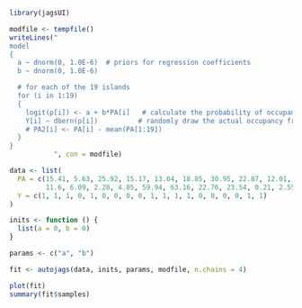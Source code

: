 ```r
library(jagsUI)
```

```r
modfile <- tempfile()
writeLines("
model
{
  a ~ dnorm(0, 1.0E-6)  # priors for regression coefficients
  b ~ dnorm(0, 1.0E-6)

  # for each of the 19 islands
  for (i in 1:19)
  {
    logit(p[i]) <- a + b*PA[i]   # calculate the probability of occupancy
    Y[i] ~ dbern(p[i])          # randomly draw the actual occupancy from a Bernoulli distribution
    # PA2[i] <- PA[i] - mean(PA[1:19])
  }
}
           ", con = modfile)
```

```r
data <- list(
  PA = c(15.41, 5.63, 25.92, 15.17, 13.04, 18.85, 30.95, 22.87, 12.01, 
         11.6, 6.09, 2.28, 4.05, 59.94, 63.16, 22.76, 23.54, 0.21, 2.55),
  Y = c(1, 1, 1, 0, 1, 0, 0, 0, 0, 1, 1, 1, 1, 0, 0, 0, 0, 1, 1)
)
```

```r
inits <- function () {
  list(a = 0, b = 0)
}
```

```r
params <- c("a", "b")
```

```r
fit <- autojags(data, inits, params, modfile, n.chains = 4)
```

```r
plot(fit)
summary(fit$samples)
```



